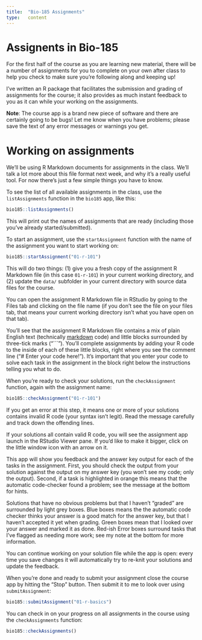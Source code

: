 ```yaml
---
title:  "Bio-185 Assignments"
type:   content
---
```


# Assignents in Bio-185

For the first half of the course as you are learning new material, there will be a number of assignments for you to complete on your own after class to help you check to make sure you're following along and keeping up!

I've written an R package that facilitates the submission and grading of assignments for the course; it also provides as much instant feedback to you as it can while your working on the assignments.

**Note**:  The course app is a brand new piece of software and there are certainly going to be bugs!  Let me know when you have problems; please save the text of any error messages or warnings you get.  

# Working on assignments

We'll be using R Markdown documents for assignments in the class.  We'll talk a lot more about this file format next week, and why it's a really useful tool.  For now there's just a few simple things you have to know.

To see the list of all available assignments in the class, use the `listAssignments` function in the `bio185` app, like this:

```r
bio185::listAssignments()
```

This will print out the names of assignments that are ready (including those you've already started/submitted).

To start an assignment, use the `startAssignment` function with the name of the assignment you want to start working on:

```r
bio185::startAssignment("01-r-101")
```

This will do two things: (1) give you a fresh copy of the assignment R Markdown file (in this case `01-r-101`) in your current working directory, and (2) update the `data/` subfolder in your current directory with source data files for the course.

You can open the assignment R Markdown file in RStudio by going to the Files tab and clicking on the file name (if you don't see the file on your files tab, that means your current working directory isn't what you have open on that tab).

You'll see that the assignment R Markdown file contains a mix of plain English text (technically [markdown](https://en.wikipedia.org/wiki/Markdown) code) and little blocks surrounded by three-tick marks ("```").  You'll complete assignments by adding your R code to the inside of each of these little blocks, right where you see the comment line ("# Enter your code here!").  It's important that you enter your code to solve each task in the assignment in the block right below the instructions telling you what to do.

When you're ready to check your solutions, run the `checkAssignment` function, again with the assignment name:

```r
bio185::checkAssignment("01-r-101")
```

If you get an error at this step, it means one or more of your solutions contains invalid R code (your syntax isn't legit).  Read the message carefully and track down the offending lines.

If your solutions all contain valid R code, you will see the assignment app launch in the RStudio Viewer pane.  If you'd like to make it bigger, click on the little window icon with an arrow on it.

This app will show you feedback and the answer key output for each of the tasks in the assignment.  First, you should check the output from your solution against the output on my answer key (you won't see my code; only the output).  Second, if a task is highlighted in orange this means that the automatic code-checker found a problem; see the message at the bottom for hints.

Solutions that have no obvious problems but that I haven't "graded" are surrounded by light grey boxes.  Blue boxes means the the automatic code checker thinks your answer is a good match for the answer key, but that I haven't accepted it yet when grading.  Green boxes mean that I looked over your answer and marked it as done.  Red-ish Error boxes surround tasks that I've flagged as needing more work; see my note at the bottom for more information.

You can continue working on your solution file while the app is open: every time you save changes it will automatically try to re-knit your solutions and update the feedback.

When you're done and ready to submit your assignment close the course app by hitting the "Stop" button. Then submit it to me to look over using `submitAssignment`:

```r
bio185::submitAssignment("01-r-basics")
```

You can check in on your progress on all assignments in the course using the `checkAssignments` function:

```r
bio185::checkAssignments()
```


